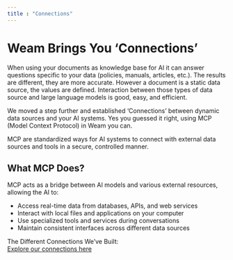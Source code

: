 ```yaml
---
title : "Connections"
---
```

# Weam Brings You ‘Connections’

When using your documents as knowledge base for AI it can answer questions specific to your data (policies, manuals, articles, etc.). The results are different, they are more accurate. However a document is a static data source, the values are defined. Interaction between those types of data source and large language models is good, easy, and efficient.

We moved a step further and established ‘Connections’ between dynamic data sources and your AI systems. Yes you guessed it right, using MCP (Model Context Protocol) in Weam you can.

MCP are standardized ways for AI systems to connect with external data sources and tools in a secure, controlled manner.

## What MCP Does?

MCP acts as a bridge between AI models and various external resources, allowing the AI to:

- Access real-time data from databases, APIs, and web services  
- Interact with local files and applications on your computer  
- Use specialized tools and services during conversations  
- Maintain consistent interfaces across different data sources  

The Different Connections We’ve Built:  
[Explore our connections here](https://docs.weam.ai/connections/slack)

